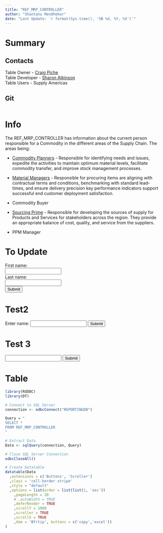 ```yaml
---
title: "REF_MRP_CONTROLLER"
author: "Shantanu Mendhekar"
date: "Last Update: `r format(Sys.time(), '%B %d, %Y, %X')`"
---
```


<script src="libs/locationhash.js"></script>

# Summary {.tabset .tabset-fade .tabset-pills}

## Contacts

Table Owner - [Craig Piche](mailto:craig.piche@ericsson.com?subject=QUERY: REF_MRP_CONTROLLER)  
Table Developer - [Sharon Atkinson](mailto:sharon.xx.atkinson@ericsson.com?subject=QUERY: REF_MRP_CONTROLLER)  
Table Users - Supply Americas 

## Git

```r

```

# Info

The REF_MRP_CONTROLLER has information about the current person responsible for a Commodity in the different areas of the Supply Chain. The areas being:

- [Commodity Planners](https://ericsson.sharepoint.com/sites/RNAM_Supply/IntegratedPlanning/CommodityPlanning/Pages/home.aspx) - Responsible for identifying needs and issues, expedite the activities to maintain optimum material levels, facilitate commodity transfer, and improve stock management processes.
  
- [Material Managers](https://ericsson.sharepoint.com/sites/RNAM_Supply/IntegratedPlanning/Procurement/Pages/home.aspx) - Responsible for procuring items are aligning with contractual terms and conditions, benchmarking with standard lead-times, and ensure delivery precision key performance indicators support successful end customer deployment satisfaction.

- Commodity Buyer

- [Sourcing Prime](https://internal.ericsson.com/book/23106/north-america-strategic-sourcing?unit=31552270) - Responsible for developing the sources of supply for Products and Services for stakeholders across the region. They provide an appropriate balance of cost, quality, and service from the suppliers.

- PPM Manager

# To Update

<form method="post" action="mailto:email.com?subject=" + firstname + "&message=lastname">
  First name:<br>
  <input type="text" name="firstname" id="test1" value1="">
  <br>
  Last name:<br>
  <input type="text" name="lastname" value2="">
  <br>
  <input type="submit" value="Submit">
</form>

# Test2

<form action="/action_page.php" onsubmit="myFunction()">
  Enter name: <input type="text" name="name" id="uniqueID">
  <input type="submit" value="Submit">
</form>

<script>
var nameValue = document.getElementById("uniqueID").value;

function myFunction() {
    alert("The form was submitted" + nameValue);
}
</script>

# Test 3

<form name="input" action="handle_email.php" method="post">
  <input type="text" name="email" id="email" />
  <input type="submit" value="Submit" />
</form> 

<script>
   $("form").submit(function() {
     var emailFromOtherTextBox = $("#email_textbox").val();
     $("#email").val(emailFromOtherTextBox ); 
     return true;
  });
</script>

# Table

```r
library(RODBC)
library(DT)

# Connect to SQL Server
connection <- odbcConnect("REPORTINGDB")

Query = "
SELECT *
FROM REF_MRP_CONTROLLER
"

# Extract Data
Data <- sqlQuery(connection, Query)

# Close SQL Server Connection
odbcCloseAll()

# Create Datatable
datatable(Data
  ,extensions = c('Buttons', 'Scroller')
  ,class = 'cell-border stripe'
  ,style = "default"
  ,options = list(order = list(list(1, 'asc'))
    ,pageLength = 20
    # ,autoWidth = TRUE
    ,deferRender = TRUE
    ,scrollY = 1000
    ,scroller = TRUE
    ,scrollX = TRUE
    ,dom = 'Bfrtip', buttons = c('copy','excel'))
)
```
